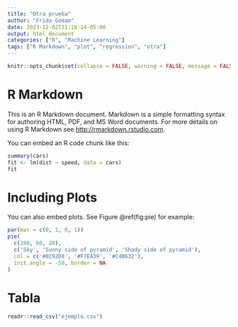 ```yaml
---
title: "Otra prueba"
author: "Frida Gomam"
date: 2023-12-02T21:18:14-05:00
output: html_document
categories: ["R", "Machine Learning"]
tags: ["R Markdown", "plot", "regression", "otra"]
---
```


```r
knitr::opts_chunk$set(collapse = FALSE, warning = FALSE, message = FALSE)
```

# R Markdown

This is an R Markdown document. Markdown is a simple formatting syntax for authoring HTML, PDF, and MS Word documents. For more details on using R Markdown see <http://rmarkdown.rstudio.com>.

You can embed an R code chunk like this:

```r
summary(cars)
fit <- lm(dist ~ speed, data = cars)
fit
```

# Including Plots

You can also embed plots. See Figure \@ref(fig:pie) for example:

```r
par(mar = c(0, 1, 0, 1))
pie(
  c(280, 60, 20),
  c('Sky', 'Sunny side of pyramid', 'Shady side of pyramid'),
  col = c('#0292D8', '#F7EA39', '#C4B632'),
  init.angle = -50, border = NA
)
```

# Tabla

```r
readr::read_csv("ejemplo.csv")
```

